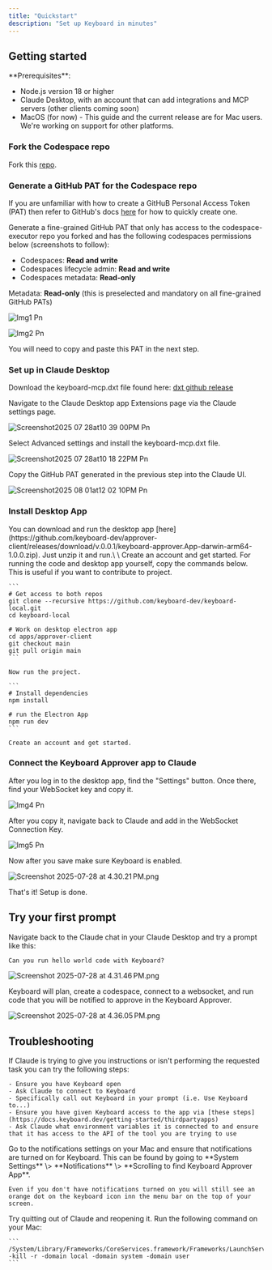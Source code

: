 ```yaml
---
title: "Quickstart"
description: "Set up Keyboard in minutes"
---
```


## Getting started

<Info>
  **Prerequisites**:

  - Node.js version 18 or higher
  - Claude Desktop, with an account that can add integrations and MCP servers (other clients coming soon)
  - MacOS (for now) - This guide and the current release are for Mac users. We're working on support for other platforms.
</Info>

### Fork the Codespace repo

Fork this [repo](https://github.com/keyboard-dev/codespace-executor).

### Generate a GitHub PAT for the Codespace repo

If you are unfamiliar with how to create a GitHuB Personal Access Token (PAT) then refer to GitHub's docs [here](https://docs.github.com/en/authentication/keeping-your-account-and-data-secure/managing-your-personal-access-tokens#creating-a-fine-grained-personal-access-token) for how to quickly create one.

Generate a fine-grained GitHub PAT that only has access to the codespace-executor repo you forked and has the following codespaces permissions below (screenshots to follow):

- Codespaces: **Read and write**
- Codespaces lifecycle admin: **Read and write**
- Codespaces metadata: **Read-only**

Metadata: **Read-only** (this is preselected and mandatory on all fine-grained GitHub PATs)

![Img1 Pn](/images/img1.png)

![Img2 Pn](/images/img2.png)

You will need to copy and paste this PAT in the next step.

### Set up in Claude Desktop

Download the keyboard-mcp.dxt file found here: [dxt github release](https://github.com/keyboard-dev/keyboard-mcp/releases/latest)

Navigate to the Claude Desktop app Extensions page via the Claude settings page.

![Screenshot2025 07 28at10 39 00PM Pn](/images/Screenshot2025-07-28at10.39.00PM.png)

Select Advanced settings and install the keyboard-mcp.dxt file.

<img
  src="/images/Screenshot2025-07-28at10.18.22PM.png"
  alt="Screenshot2025 07 28at10 18 22PM Pn"
  title="Screenshot2025 07 28at10 18 22PM Pn"
  className="mx-auto"
/>

Copy the GitHub PAT generated in the previous step into the Claude UI. 

![Screenshot2025 08 01at12 02 10PM Pn](/Screenshot2025-08-01at12.02.10PM.png)

### Install Desktop App

<Tabs>
  <Tab title="Option 1: Download and open the Desktop App">
    You can download and run the desktop app [here](https://github.com/keyboard-dev/approver-client/releases/download/v.0.0.1/keyboard-approver.App-darwin-arm64-1.0.0.zip). Just unzip it and run.\
    \
    Create an account and get started.
  </Tab>
  <Tab title="Option 2: Git Clone the Approver app">
    For running the code and desktop app yourself, copy the commands below. This is useful if you want to contribute to project.

    ```
    # Get access to both repos
    git clone --recursive https://github.com/keyboard-dev/keyboard-local.git
    cd keyboard-local
    
    # Work on desktop electron app
    cd apps/approver-client
    git checkout main
    git pull origin main
    ```

    Now run the project.

    ```
    # Install dependencies
    npm install
    
    # run the Electron App
    npm run dev
    ```

    Create an account and get started.
  </Tab>
</Tabs>

### Connect the Keyboard Approver app to Claude

After you log in to the desktop app, find the "Settings" button. Once there, find your WebSocket key and copy it.

![Img4 Pn](/images/img4.png)

After you copy it, navigate back to Claude and add in the WebSocket Connection Key.

![Img5 Pn](/Screenshot2025-08-01at12.04.23PM.png)

Now after you save make sure Keyboard is enabled.

![Screenshot 2025-07-28 at 4.30.21 PM.png](/images/Screenshot2025-07-28at4.30.21PM.png)

That's it\! Setup is done.

## Try your first prompt

Navigate back to the Claude chat in your Claude Desktop and try a prompt like this:

```markdown
Can you run hello world code with Keyboard?
```

![Screenshot 2025-07-28 at 4.31.46 PM.png](/images/Screenshot2025-07-28at4.31.46PM.png)

Keyboard will plan, create a codespace, connect to a websocket, and run code that you will be notified to approve in the Keyboard Approver.

![Screenshot 2025-07-28 at 4.36.05 PM.png](/images/Screenshot2025-07-28at4.36.05PM.png)

## Troubleshooting

<AccordionGroup>
  <Accordion title="Claude is not performing the requested task">
    If Claude is trying to give you instructions or isn't performing the requested task you can try the following steps:

    - Ensure you have Keyboard open
    - Ask Claude to connect to Keyboard
    - Specifically call out Keyboard in your prompt (i.e. Use Keyboard to...)
    - Ensure you have given Keyboard access to the app via [these steps](https://docs.keyboard.dev/getting-started/thirdpartyapps)
    - Ask Claude what environment variables it is connected to and ensure that it has access to the API of the tool you are trying to use
  </Accordion>
  <Accordion title="Not seeing notifications from Keyboard">
    Go to the notifications settings on your Mac and ensure that notifications are turned on for Keyboard. This can be found by going to **System Settings** \> **Notifications** \> **Scrolling to find Keyboard Approver App**.

    Even if you don't have notifications turned on you will still see an orange dot on the keyboard icon inn the menu bar on the top of your screen.
  </Accordion>
  <Accordion title="Claude is not loading">
    Try quitting out of Claude and reopening it.
  </Accordion>
  <Accordion title="Keyboard Approver App is not redirecting properly">
    Run the following command on your Mac:

    ```
    /System/Library/Frameworks/CoreServices.framework/Frameworks/LaunchServices.framework/Support/lsregister -kill -r -domain local -domain system -domain user
    ```
  </Accordion>
</AccordionGroup>